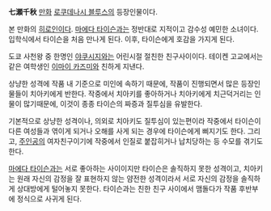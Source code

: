 '''七瀬千秋'''
[[만화]] [[로쿠데나시 블루스]]의 등장인물이다.

본 만화의 [[히로인]]이다. [[마에다 타이슨]]과는 정반대로 지적이고 감수성 예민한 소녀이다. 입학식에서 타이슨을 처음 만나게 된다. 이후, 타이슨에게 호감을 가지게 된다.

도쿄 사천왕 중 한명인 [[야쿠시지]]와는 어린시절 절친한 친구사이이다.
테이켄 고교에서는 같은 여학생인 [[이마이 카즈미]]와 친하게 지낸다.

상냥한 성격에 작품 내 기준으로 미인에 속하기 때문에, 작품이 진행되면서 많은 등장인물들이 치아키에게 반한다. 작중에서 치아키를 좋아하거나 치아키에게 치근덕거리는 인물이 많기때문에, 이것이 종종 타이슨의 짜증과 질투심을 유발한다.

기본적으로 상냥한 성격이나, 의외로 치아키도 질투심이 있는편이라 작중에서 타이슨이 다른 여성들과 엮이게 되거나 오해를 사게 되는 경우에 타이슨에게 삐지기도 한다. 그리고, [[주인공]]의 여자친구이기에 작중에서 인질로 붙잡히거나 납치당하는 등 수모를 겪기도 한다.

[[마에다 타이슨]]과는 서로 좋아하는 사이이지만 타이슨은 솔직하지 못한 성격이고, 치아키는 원래 자신의 감정을 잘 표현하지 않는 얌전한 성격이라서 서로 자신의 감정을 솔직하게 상대방에게 털어놓지 못한다. 타이슨과는 친한 친구 사이에서 맴돌다가 작품 후반부에 정식으로 사귀게 된다.

